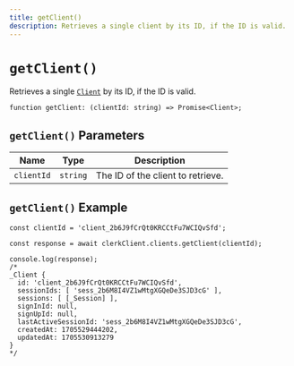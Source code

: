 ```yaml
---
title: getClient()
description: Retrieves a single client by its ID, if the ID is valid.
---
```


# `getClient()`

Retrieves a single [`Client`](/docs/references/javascript/client) by its ID, if the ID is valid.

```tsx
function getClient: (clientId: string) => Promise<Client>;
```

## `getClient()` Parameters

| Name | Type | Description |
| --- | --- | --- |
| `clientId` | `string` | The ID of the client to retrieve. |

## `getClient()` Example

```tsx
const clientId = 'client_2b6J9fCrQt0KRCCtFu7WCIQvSfd';

const response = await clerkClient.clients.getClient(clientId);

console.log(response);
/*
_Client {
  id: 'client_2b6J9fCrQt0KRCCtFu7WCIQvSfd',
  sessionIds: [ 'sess_2b6M8I4VZ1wMtgXGQeDe3SJD3cG' ],
  sessions: [ [_Session] ],
  signInId: null,
  signUpId: null,
  lastActiveSessionId: 'sess_2b6M8I4VZ1wMtgXGQeDe3SJD3cG',
  createdAt: 1705529444202,
  updatedAt: 1705530913279
}
*/
```
